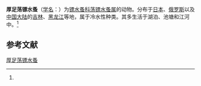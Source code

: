 {{Speciesbox
| name = 厚足荡镖水蚤
| status = 
| status_system = 
| image = 
| genus = Neutrodiaptomus
| species = pachypoditus
| authority = (Rylov, 1925)<ref name='id12450'>{{cite web| url =http://www.bioinfo.cn/db05/BjdwSpecies.php?action=view&id=12450| title =厚足荡镖水蚤| work =《中国动物物种编目数据库》| publisher =中国科学院微生物研究所| author =中国科学院动物研究所| accessdate =2009-04-28| deadurl =yes| archiveurl =https://web.archive.org/web/20160305025430/http://www.bioinfo.cn/db05/BjdwSpecies.php?action=view&id=12450| archivedate =2016-03-05}}</ref>
}}

'''厚足荡镖水蚤'''（[[学名|学名]]：{{lang|la|''Neutrodiaptomus pachypoditus''}}）为[[镖水蚤科|镖水蚤科]][[荡镖水蚤属|荡镖水蚤属]]的动物。分布于[[日本|日本]]、[[俄罗斯|俄罗斯]]以及[[中国大陆|中国大陆]]的[[吉林|吉林]]、[[黑龙江|黑龙江]]等地，属于冷水性种类。其多生活于湖泊、池塘和江河中。<ref name='id12450'/>

== 参考文献 ==
{{reflist}}

{{Wikispecies|Neutrodiaptomus pachypoditus}}
{{Taxonbar|from=Q13895346}}

[[Category:荡镖水蚤属|厚足荡镖水蚤]]


{{节肢动物小作品}}